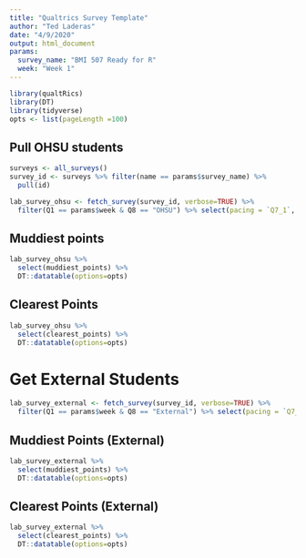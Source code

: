 ```yaml
---
title: "Qualtrics Survey Template"
author: "Ted Laderas"
date: "4/9/2020"
output: html_document
params: 
  survey_name: "BMI 507 Ready for R"
  week: "Week 1"
---
```


```r
library(qualtRics)
library(DT)
library(tidyverse)
opts <- list(pageLength =100)
```

## Pull OHSU students

```r
surveys <- all_surveys()
survey_id <- surveys %>% filter(name == params$survey_name) %>%
  pull(id)

lab_survey_ohsu <- fetch_survey(survey_id, verbose=TRUE) %>%
  filter(Q1 == params$week & Q8 == "OHSU") %>% select(pacing = `Q7_1`, clearest_points = Q2, muddiest_points= Q3, other_stuff=Q4)
```

## Muddiest points

```r
lab_survey_ohsu %>% 
  select(muddiest_points) %>% 
  DT::datatable(options=opts)
```

## Clearest Points

```r
lab_survey_ohsu %>%
  select(clearest_points) %>%
  DT::datatable(options=opts)
```


# Get External Students

```r
lab_survey_external <- fetch_survey(survey_id, verbose=TRUE) %>%
  filter(Q1 == params$week & Q8 == "External") %>% select(pacing = `Q7_1`, clearest_points = Q2, muddiest_points= Q3, other_stuff=Q4)

```

## Muddiest Points (External)

```r
lab_survey_external %>% 
  select(muddiest_points) %>% 
  DT::datatable(options=opts)

```

## Clearest Points (External)

```r

lab_survey_external %>%
  select(clearest_points) %>%
  DT::datatable(options=opts)

```